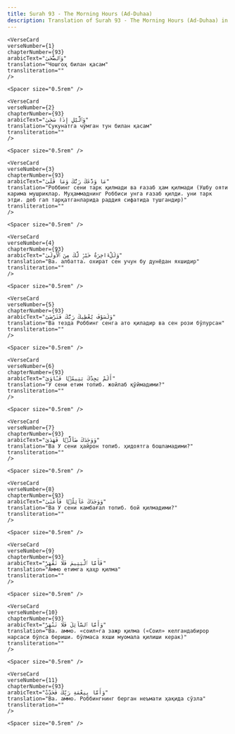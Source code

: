 ```yaml
---
title: Surah 93 - The Morning Hours (Ad-Duhaa)  
description: Translation of Surah 93 - The Morning Hours (Ad-Duhaa) in Uzbek
---
```







    <VerseCard 
    verseNumber={1}
    chapterNumber={93}
    arabicText="وَٱلضُّحَىٰ"
    translation="Чошгоҳ билан қасам"
    transliteration=""
    />

    <Spacer size="0.5rem" />
                
    <VerseCard 
    verseNumber={2}
    chapterNumber={93}
    arabicText="وَٱلَّيْلِ إِذَا سَجَىٰ"
    translation="Сукунатга чўмган тун билан қасам"
    transliteration=""
    />

    <Spacer size="0.5rem" />
                
    <VerseCard 
    verseNumber={3}
    chapterNumber={93}
    arabicText="مَا وَدَّعَكَ رَبُّكَ وَمَا قَلَىٰ"
    translation="Роббинг сени тарк қилмади ва ғазаб ҳам қилмади (Ушбу ояти карима мушриклар، Муҳаммаднинг Роббиси унга ғазаб қилди، уни тарк этди، деб гап тарқатганларида раддия сифатида тушгандир)"
    transliteration=""
    />

    <Spacer size="0.5rem" />
                
    <VerseCard 
    verseNumber={4}
    chapterNumber={93}
    arabicText="وَلَلْءَاخِرَةُ خَيْرٌۭ لَّكَ مِنَ ٱلْأُولَىٰ"
    translation="Ва، албатта، охират сен учун бу дунёдан яхшидир"
    transliteration=""
    />

    <Spacer size="0.5rem" />
                
    <VerseCard 
    verseNumber={5}
    chapterNumber={93}
    arabicText="وَلَسَوْفَ يُعْطِيكَ رَبُّكَ فَتَرْضَىٰٓ"
    translation="Ва тезда Роббинг сенга ато қиладир ва сен рози бўлурсан"
    transliteration=""
    />

    <Spacer size="0.5rem" />
                
    <VerseCard 
    verseNumber={6}
    chapterNumber={93}
    arabicText="أَلَمْ يَجِدْكَ يَتِيمًۭا فَـَٔاوَىٰ"
    translation="У сени етим топиб، жойлаб қўймадими?"
    transliteration=""
    />

    <Spacer size="0.5rem" />
                
    <VerseCard 
    verseNumber={7}
    chapterNumber={93}
    arabicText="وَوَجَدَكَ ضَآلًّۭا فَهَدَىٰ"
    translation="Ва У сени ҳайрон топиб، ҳидоятга бошламадими?"
    transliteration=""
    />

    <Spacer size="0.5rem" />
                
    <VerseCard 
    verseNumber={8}
    chapterNumber={93}
    arabicText="وَوَجَدَكَ عَآئِلًۭا فَأَغْنَىٰ"
    translation="Ва У сени камбағал топиб، бой қилмадими?"
    transliteration=""
    />

    <Spacer size="0.5rem" />
                
    <VerseCard 
    verseNumber={9}
    chapterNumber={93}
    arabicText="فَأَمَّا ٱلْيَتِيمَ فَلَا تَقْهَرْ"
    translation="Аммо етимга қаҳр қилма"
    transliteration=""
    />

    <Spacer size="0.5rem" />
                
    <VerseCard 
    verseNumber={10}
    chapterNumber={93}
    arabicText="وَأَمَّا ٱلسَّآئِلَ فَلَا تَنْهَرْ"
    translation="Ва، аммо، «соил»га зажр қилма («Соил» келгандабирор нарсаси бўлса бериши، бўлмаса яхши муомала қилиши керак)"
    transliteration=""
    />

    <Spacer size="0.5rem" />
                
    <VerseCard 
    verseNumber={11}
    chapterNumber={93}
    arabicText="وَأَمَّا بِنِعْمَةِ رَبِّكَ فَحَدِّثْ"
    translation="Ва، аммо، Роббингнинг берган неъмати ҳақида сўзла"
    transliteration=""
    />

    <Spacer size="0.5rem" />
                